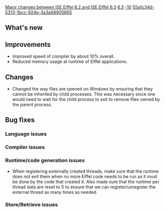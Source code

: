 [[Property:title|Major changes between ISE Eiffel 6.2 and ISE Eiffel 6.3]]
[[Property:link_title|6.3]]
[[Property:weight|-10]]
[[Property:uuid|55a1c34d-5313-1bcc-924e-3a3a68905665]]
==What's new==

{{seealso|[[Differences between standard ECMA-367 and Eiffel Software implementation|Differences between standard ECMA-367 and Eiffel Software implementation]] }}

==Improvements==
* Improved speed of compiler by about 10% overall.
* Reduced memory usage at runtime of Eiffel applications.
==Changes==
* Changed the way files are opened on Windows by ensuring that they cannot be inherited by child processes. This was necessary since one would need to wait for the child process to exit to remove files owned by the parent process.

==Bug fixes==

===Language issues===

===Compiler issues===

===Runtime/code generation issues===
* When registering externally created threads, make sure that the runtime does not exit them when no more Eiffel code needs to be run as it must be done by the code that created it. Also made sure that the runtime per thread data are reset to 0 to ensure that we can register/unregister the external thread as many times as needed. 

===Store/Retrieve issues===





